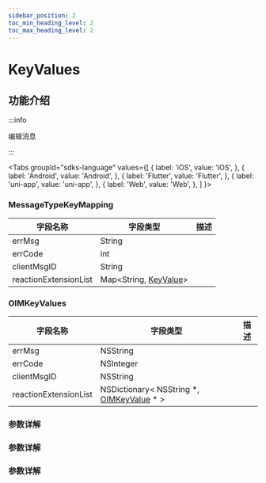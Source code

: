 ```yaml
---
sidebar_position: 2
toc_min_heading_level: 2
toc_max_heading_level: 2
---
```


# KeyValues

## 功能介绍

:::info

编辑消息

:::

<Tabs
groupId="sdks-language"
values={[
{ label: 'iOS', value: 'iOS', },
{ label: 'Android', value: 'Android', },
{ label: 'Flutter', value: 'Flutter', },
{ label: 'uni-app', value: 'uni-app', },
{ label: 'Web', value: 'Web', },
]
}>

<TabItem value="Flutter">

### MessageTypeKeyMapping

| 字段名称              | 字段类型                                                      | 描述 |
| --------------------- | ------------------------------------------------------------- | ---- |
| errMsg                | String                                                        |      |
| errCode               | int                                                           |      |
| clientMsgID           | String                                                        |      |
| reactionExtensionList | Map<String, [KeyValue](docs/sdks/Class/Message/KeyValue.mdx)> |      |

</TabItem>

<TabItem value="iOS">

### OIMKeyValues

| 字段名称              | 字段类型                                                                            | 描述 |
| --------------------- | ----------------------------------------------------------------------------------- | ---- |
| errMsg                | NSString                                                                            |      |
| errCode               | NSInteger                                                                           |      |
| clientMsgID           | NSString                                                                            |      |
| reactionExtensionList | NSDictionary< NSString \*, [OIMKeyValue](docs/sdks/Class/Message/KeyValue.mdx) \* > |      |

</TabItem>

<TabItem value="Android">

### 参数详解

</TabItem>

<TabItem value="Web">

### 参数详解

</TabItem>

<TabItem value="uni-app">

### 参数详解

</TabItem>

</Tabs>
